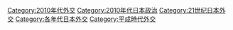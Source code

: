 [[Category:2010年代外交|Category:2010年代外交]]
[[Category:2010年代日本政治|Category:2010年代日本政治]]
[[Category:21世纪日本外交|Category:21世纪日本外交]]
[[Category:各年代日本外交|Category:各年代日本外交]]
[[Category:平成時代外交|Category:平成時代外交]]